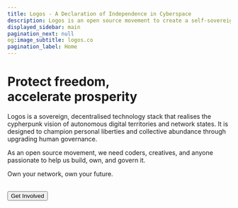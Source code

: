 ```yaml
---
title: Logos - A Declaration of Independence in Cyberspace
description: Logos is an open source movement to create a self-sovereign network state.
displayed_sidebar: main
pagination_next: null
og:image_subtitle: logos.co
pagination_label: Home
---
```



# Protect freedom,<br/>accelerate prosperity

Logos is a sovereign, decentralised technology stack that realises the cypherpunk vision of autonomous digital territories and network states. It is designed to champion personal liberties and collective abundance through upgrading human governance.

As an open source movement, we need coders, creatives, and anyone passionate to help us build, own, and govern it.

Own your network, own your future.

<br />

<Link href="https://discord.gg/logosnetwork" target="_blank">
    <Button variant="outlined" size='large'>Get Involved</Button>
</Link>
